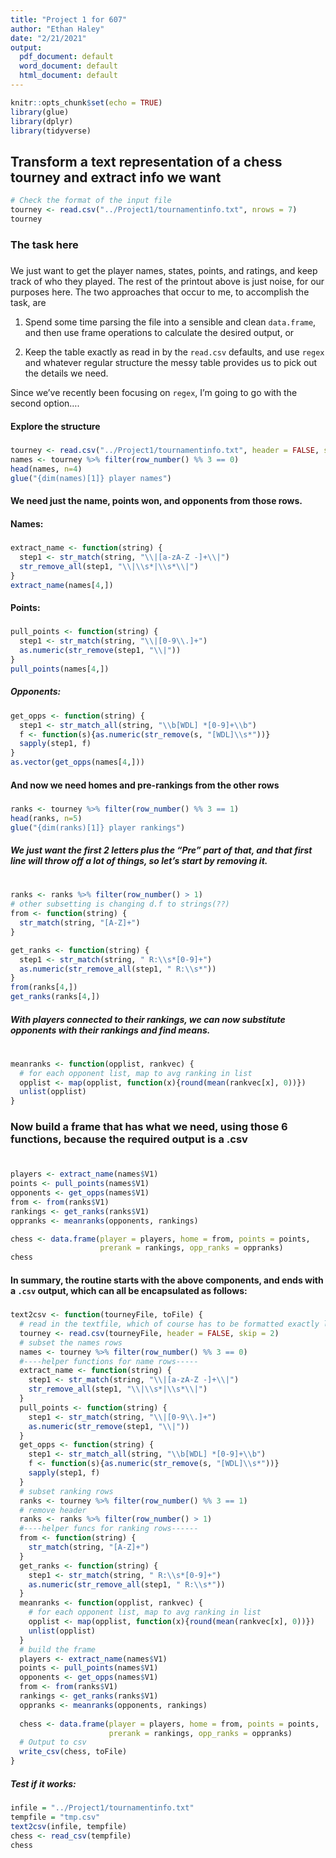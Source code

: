 ```yaml
---
title: "Project 1 for 607"
author: "Ethan Haley"
date: "2/21/2021"
output:
  pdf_document: default
  word_document: default
  html_document: default
---
```


```r
knitr::opts_chunk$set(echo = TRUE)
library(glue)
library(dplyr)
library(tidyverse)
```

## Transform a text representation of a chess tourney and extract info we want

```r
# Check the format of the input file
tourney <- read.csv("../Project1/tournamentinfo.txt", nrows = 7)
tourney
```

###   The task here
#####  
We just want to get the player names, states, points, and ratings, and keep track of who they played.  The rest of the printout above is just noise, for our purposes here.  The two approaches that occur to me, to accomplish the task, are

1) Spend some time parsing the file into a sensible and clean ```data.frame```, and then use frame operations to calculate the desired output, or

2) Keep the table exactly as read in by the ```read.csv``` defaults, and use ```regex``` and whatever regular structure the messy table provides us to pick out the details we need.

Since we've recently been focusing on ```regex```, I'm going to go with the second option....

#### Explore the structure
#####  
```r
tourney <- read.csv("../Project1/tournamentinfo.txt", header = FALSE, skip = 2)
names <- tourney %>% filter(row_number() %% 3 == 0)
head(names, n=4)
glue("{dim(names)[1]} player names")
```
#### We need just the name, points won, and opponents from those rows.
#### Names:
#####  
```r
extract_name <- function(string) {
  step1 <- str_match(string, "\\|[a-zA-Z -]+\\|")
  str_remove_all(step1, "\\|\\s*|\\s*\\|")
}
extract_name(names[4,])
```

#### Points:
#####
```r
pull_points <- function(string) {
  step1 <- str_match(string, "\\|[0-9\\.]+")
  as.numeric(str_remove(step1, "\\|"))
}
pull_points(names[4,])
```



##### Opponents:
#####   
```r
get_opps <- function(string) {
  step1 <- str_match_all(string, "\\b[WDL] *[0-9]+\\b")
  f <- function(s){as.numeric(str_remove(s, "[WDL]\\s*"))}
  sapply(step1, f)
}
as.vector(get_opps(names[4,]))
```

#### And now we need homes and pre-rankings from the other rows  
#####    
```r
ranks <- tourney %>% filter(row_number() %% 3 == 1)
head(ranks, n=5)
glue("{dim(ranks)[1]} player rankings")
```
##### We just want the first 2 letters plus the "Pre" part of that, and that first line will throw off a lot of things, so let's start by removing it.
#
```r
ranks <- ranks %>% filter(row_number() > 1) 
# other subsetting is changing d.f to strings(??)
from <- function(string) {
  str_match(string, "[A-Z]+")
}

get_ranks <- function(string) {
  step1 <- str_match(string, " R:\\s*[0-9]+")
  as.numeric(str_remove_all(step1, " R:\\s*"))
}
from(ranks[4,])
get_ranks(ranks[4,])
```

##### With players connected to their rankings, we can now substitute opponents with their rankings and find means.
#
```r
meanranks <- function(opplist, rankvec) {
  # for each opponent list, map to avg ranking in list
  opplist <- map(opplist, function(x){round(mean(rankvec[x], 0))})
  unlist(opplist)
}
```


### Now build a frame that has what we need, using those 6 functions, because the required output is a .csv
#
```r
players <- extract_name(names$V1)
points <- pull_points(names$V1)
opponents <- get_opps(names$V1)
from <- from(ranks$V1)
rankings <- get_ranks(ranks$V1)
oppranks <- meanranks(opponents, rankings)

chess <- data.frame(player = players, home = from, points = points,
                    prerank = rankings, opp_ranks = oppranks)
chess
```
#### In summary, the routine starts with the above components, and ends with a ```.csv``` output, which can all be encapsulated as follows:
#####
```r
text2csv <- function(tourneyFile, toFile) {
  # read in the textfile, which of course has to be formatted exactly like ours:)
  tourney <- read.csv(tourneyFile, header = FALSE, skip = 2)
  # subset the names rows
  names <- tourney %>% filter(row_number() %% 3 == 0)
  #----helper functions for name rows-----
  extract_name <- function(string) {
    step1 <- str_match(string, "\\|[a-zA-Z -]+\\|")
    str_remove_all(step1, "\\|\\s*|\\s*\\|")
  }
  pull_points <- function(string) {
    step1 <- str_match(string, "\\|[0-9\\.]+")
    as.numeric(str_remove(step1, "\\|"))
  }
  get_opps <- function(string) {
    step1 <- str_match_all(string, "\\b[WDL] *[0-9]+\\b")
    f <- function(s){as.numeric(str_remove(s, "[WDL]\\s*"))}
    sapply(step1, f)
  }
  # subset ranking rows
  ranks <- tourney %>% filter(row_number() %% 3 == 1)
  # remove header
  ranks <- ranks %>% filter(row_number() > 1) 
  #----helper funcs for ranking rows------
  from <- function(string) {
    str_match(string, "[A-Z]+")
  }
  get_ranks <- function(string) {
    step1 <- str_match(string, " R:\\s*[0-9]+")
    as.numeric(str_remove_all(step1, " R:\\s*"))
  }
  meanranks <- function(opplist, rankvec) {
    # for each opponent list, map to avg ranking in list
    opplist <- map(opplist, function(x){round(mean(rankvec[x], 0))})
    unlist(opplist)
  }
  # build the frame
  players <- extract_name(names$V1)
  points <- pull_points(names$V1)
  opponents <- get_opps(names$V1)
  from <- from(ranks$V1)
  rankings <- get_ranks(ranks$V1)
  oppranks <- meanranks(opponents, rankings)
  
  chess <- data.frame(player = players, home = from, points = points,
                      prerank = rankings, opp_ranks = oppranks)
  # Output to csv
  write_csv(chess, toFile)
}
```

##### Test if it works:
#####
```r
infile = "../Project1/tournamentinfo.txt"
tempfile = "tmp.csv"
text2csv(infile, tempfile)
chess <- read_csv(tempfile)
chess
```

